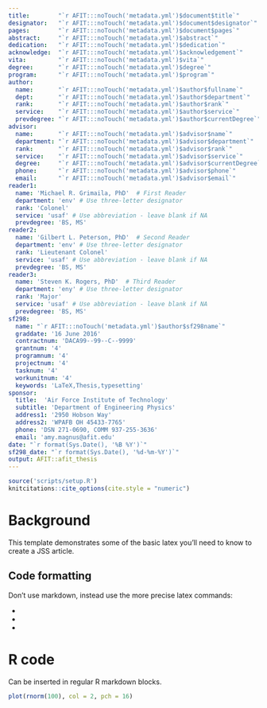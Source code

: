 ```yaml
---
title:        "`r AFIT:::noTouch('metadata.yml')$document$title`"
designator:   "`r AFIT:::noTouch('metadata.yml')$document$designator`"
pages:        "`r AFIT:::noTouch('metadata.yml')$document$pages`"
abstract:     "`r AFIT:::noTouch('metadata.yml')$abstract`"
dedication:   "`r AFIT:::noTouch('metadata.yml')$dedication`"
acknowledge:  "`r AFIT:::noTouch('metadata.yml')$acknowledgement`"
vita:         "`r AFIT:::noTouch('metadata.yml')$vita`"
degree:       "`r AFIT:::noTouch('metadata.yml')$degree`"
program:      "`r AFIT:::noTouch('metadata.yml')$program`"
author:
  name:       "`r AFIT:::noTouch('metadata.yml')$author$fullname`"
  dept:       "`r AFIT:::noTouch('metadata.yml')$author$department`"
  rank:       "`r AFIT:::noTouch('metadata.yml')$author$rank`"
  service:    "`r AFIT:::noTouch('metadata.yml')$author$service`"
  prevdegree: "`r AFIT:::noTouch('metadata.yml')$author$currentDegree`"
advisor:
  name:       "`r AFIT:::noTouch('metadata.yml')$advisor$name`"
  department: "`r AFIT:::noTouch('metadata.yml')$advisor$department`"
  rank:       "`r AFIT:::noTouch('metadata.yml')$advisor$rank`"
  service:    "`r AFIT:::noTouch('metadata.yml')$advisor$service`"
  degree:     "`r AFIT:::noTouch('metadata.yml')$advisor$currentDegree`"
  phone:      "`r AFIT:::noTouch('metadata.yml')$advisor$phone`"
  email:      "`r AFIT:::noTouch('metadata.yml')$advisor$email`"
reader1:
  name: 'Michael R. Grimaila, PhD'  # First Reader
  department: 'env' # Use three-letter designator
  rank: 'Colonel'
  service: 'usaf' # Use abbreviation - leave blank if NA
  prevdegree: 'BS, MS'
reader2:
  name: 'Gilbert L. Peterson, PhD'  # Second Reader
  department: 'env' # Use three-letter designator
  rank: 'Lieutenant Colonel'
  service: 'usaf' # Use abbreviation - leave blank if NA
  prevdegree: 'BS, MS'
reader3:
  name: 'Steven K. Rogers, PhD'  # Third Reader
  department: 'eny' # Use three-letter designator
  rank: 'Major'
  service: 'usaf' # Use abbreviation - leave blank if NA
  prevdegree: 'BS, MS'
sf298:
  name: "`r AFIT:::noTouch('metadata.yml')$author$sf298name`"
  graddate: '16 June 2016'
  contractnum: 'DACA99--99--C--9999'
  grantnum: '4'
  programnum: '4'
  projectnum: '4'
  tasknum: '4'
  workunitnum: '4'
  keywords: 'LaTeX,Thesis,typesetting'
sponsor:
  title:  'Air Force Institute of Technology'
  subtitle: 'Department of Engineering Physics'
  address1: '2950 Hobson Way'
  address2: 'WPAFB OH 45433-7765'
  phone: 'DSN 271-0690, COMM 937-255-3636'
  email: 'amy.magnus@afit.edu'
date: "`r format(Sys.Date(), '%B %Y')`"
sf298_date: "`r format(Sys.Date(), '%d-%m-%Y')`"
output: AFIT::afit_thesis
---
```


```r
source('scripts/setup.R')
knitcitations::cite_options(cite.style = "numeric")
```

\chapter{Introduction}

# Background

This template demonstrates some of the basic latex you'll need to know to create a JSS article.

## Code formatting

Don't use markdown, instead use the more precise latex commands:

* \proglang{Java}
* \pkg{plyr}
* \code{print("abc")}

# R code

Can be inserted in regular R markdown blocks.

```r
plot(rnorm(100), col = 2, pch = 16)
```

\chapter{Literature Review}


\chapter{Methodology}


\chapter{Analysis And Results}


\chapter{Conclusion}
